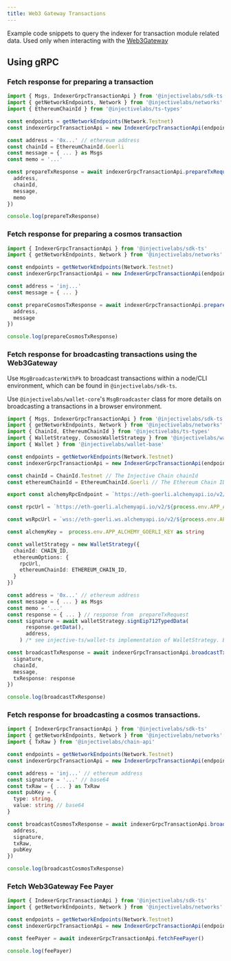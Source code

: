 ```yaml
---
title: Web3 Gateway Transactions
---
```


Example code snippets to query the indexer for transaction module related data. Used only when interacting with the [Web3Gateway](../transactions/web3-gateway/)

## Using gRPC

### Fetch response for preparing a transaction

```ts
import { Msgs, IndexerGrpcTransactionApi } from '@injectivelabs/sdk-ts'
import { getNetworkEndpoints, Network } from '@injectivelabs/networks'
import { EthereumChainId } from '@injectivelabs/ts-types'

const endpoints = getNetworkEndpoints(Network.Testnet)
const indexerGrpcTransactionApi = new IndexerGrpcTransactionApi(endpoints.indexer)

const address = '0x...' // ethereum address
const chainId = EthereumChainId.Goerli
const message = { ... } as Msgs
const memo = '...'

const prepareTxResponse = await indexerGrpcTransactionApi.prepareTxRequest({
  address,
  chainId,
  message,
  memo
})

console.log(prepareTxResponse)
```

### Fetch response for preparing a cosmos transaction

```ts
import { IndexerGrpcTransactionApi } from '@injectivelabs/sdk-ts'
import { getNetworkEndpoints, Network } from '@injectivelabs/networks'

const endpoints = getNetworkEndpoints(Network.Testnet)
const indexerGrpcTransactionApi = new IndexerGrpcTransactionApi(endpoints.indexer)

const address = 'inj...'
const message = { ... }

const prepareCosmosTxResponse = await indexerGrpcTransactionApi.prepareCosmosTxRequest({
  address,
  message
})

console.log(prepareCosmosTxResponse)
```

### Fetch response for broadcasting transactions using the Web3Gateway

Use `MsgBroadcasterWithPk` to broadcast transactions within a node/CLI environment, which can be found in `@injectivelabs/sdk-ts`.

Use `@injectivelabs/wallet-core`'s `MsgBroadcaster` class for more details on broadcasting a transactions in a browser environment.

```ts
import { Msgs, IndexerGrpcTransactionApi } from '@injectivelabs/sdk-ts'
import { getNetworkEndpoints, Network } from '@injectivelabs/networks'
import { ChainId, EthereumChainId } from '@injectivelabs/ts-types'
import { WalletStrategy, CosmosWalletStrategy } from '@injectivelabs/wallet-strategy'
import { Wallet } from '@injectivelabs/wallet-base'

const endpoints = getNetworkEndpoints(Network.Testnet)
const indexerGrpcTransactionApi = new IndexerGrpcTransactionApi(endpoints.indexer)

const chainId = ChainId.Testnet // The Injective Chain chainId
const ethereumChainId = EthereumChainId.Goerli // The Ethereum Chain ID

export const alchemyRpcEndpoint = `https://eth-goerli.alchemyapi.io/v2/${process.env.APP_ALCHEMY_GOERLI_KEY}`

const rpcUrl = `https://eth-goerli.alchemyapi.io/v2/${process.env.APP_ALCHEMY_GOERLI_KEY}`

const wsRpcUrl = `wss://eth-goerli.ws.alchemyapi.io/v2/${process.env.APP_ALCHEMY_GOERLI_KEY}`

const alchemyKey =  process.env.APP_ALCHEMY_GOERLI_KEY as string

const walletStrategy = new WalletStrategy({
  chainId: CHAIN_ID,
  ethereumOptions: {
    rpcUrl,
    ethereumChainId: ETHEREUM_CHAIN_ID,
  }
})

const address = '0x...' // ethereum address
const message = { ... } as Msgs
const memo = '...'
const response = { ... } // response from  prepareTxRequest
const signature = await walletStrategy.signEip712TypedData(
      response.getData(),
      address,
    ) /* see injective-ts/wallet-ts implementation of WalletStrategy. Essentially, you use the signEip712TypedData method of the wallet, if the wallet supports signing ethereum transactions */

const broadcastTxResponse = await indexerGrpcTransactionApi.broadcastTxRequest({
  signature,
  chainId,
  message,
  txResponse: response
})

console.log(broadcastTxResponse)
```

### Fetch response for broadcasting a cosmos transactions.

```ts
import { IndexerGrpcTransactionApi } from '@injectivelabs/sdk-ts'
import { getNetworkEndpoints, Network } from '@injectivelabs/networks'
import { TxRaw } from '@injectivelabs/chain-api'

const endpoints = getNetworkEndpoints(Network.Testnet)
const indexerGrpcTransactionApi = new IndexerGrpcTransactionApi(endpoints.indexer)

const address = 'inj...' // ethereum address
const signature = '...' // base64
const txRaw = { ... } as TxRaw
const pubKey = {
  type: string,
  value: string // base64
}

const broadcastCosmosTxResponse = await indexerGrpcTransactionApi.broadcastCosmosTxRequest({
  address,
  signature,
  txRaw,
  pubKey
})

console.log(broadcastCosmosTxResponse)
```

### Fetch Web3Gateway Fee Payer

```ts
import { IndexerGrpcTransactionApi } from '@injectivelabs/sdk-ts'
import { getNetworkEndpoints, Network } from '@injectivelabs/networks'

const endpoints = getNetworkEndpoints(Network.Testnet)
const indexerGrpcTransactionApi = new IndexerGrpcTransactionApi(endpoints.indexer)

const feePayer = await indexerGrpcTransactionApi.fetchFeePayer()

console.log(feePayer)
```
